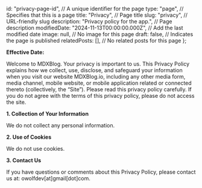   id: "privacy-page-id", // A unique identifier for the page
  type: "page", // Specifies that this is a page
  title: "Privacy", // Page title
  slug: "privacy", // URL-friendly slug
  description: "Privacy policy for the app.", // Page description
  modifiedDate: "2024-11-13T00:00:00.000Z", // Add the last modified date
  image: null, // No image for this page
  draft: false, // Indicates the page is published
  relatedPosts: [], // No related posts for this page
};


**Effective Date:** <CurrentDate />

Welcome to MDXBlog. Your privacy is important to us. This Privacy Policy explains how we collect, use, disclose, and safeguard your information when you visit our website MDXBlog.io, including any other media form, media channel, mobile website, or mobile application related or connected thereto (collectively, the “Site”). Please read this privacy policy carefully. If you do not agree with the terms of this privacy policy, please do not access the site.

**1. Collection of Your Information**

We do not collect any personal information.

**2. Use of Cookies**

We do not use cookies.

**3. Contact Us**

If you have questions or comments about this Privacy Policy, please contact us at: owolfdev[at]gmail[dot]com.
